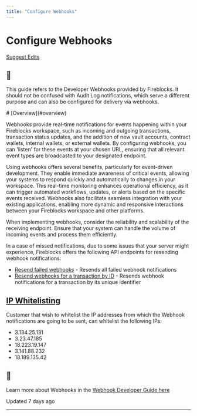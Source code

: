 ```yaml
---
title: "Configure Webhooks"
---
```

  
  # Configure Webhooks

[Suggest Edits](/edit/configure-webhooks)

<Info>

## 📘

This guide refers to the Developer Webhooks provided by Fireblocks. It should not be confused with Audit Log notifications, which serve a different purpose and can also be configured for delivery via webhooks.



</Info>
# [Overview](#overview)

Webhooks provide real-time notifications for events happening within your Fireblocks workspace, such as incoming and outgoing transactions, transaction status updates, and the addition of new vault accounts, contract wallets, internal wallets, or external wallets. By configuring webhooks, you can 'listen' for these events at your chosen URL, ensuring that all relevant event types are broadcasted to your designated endpoint.

Using webhooks offers several benefits, particularly for event-driven development. They enable immediate awareness of critical events, allowing your systems to respond quickly and automatically to changes in your workspace. This real-time monitoring enhances operational efficiency, as it can trigger automated workflows, updates, or alerts based on the specific events received. Webhooks also facilitate seamless integration with your existing applications, enabling more dynamic and responsive interactions between your Fireblocks workspace and other platforms.

When implementing webhooks, consider the reliability and scalability of the receiving endpoint. Ensure that your system can handle the volume of incoming events and process them efficiently.

In a case of missed notifications, due to some issues that your server might experience, Fireblocks offers the following API endpoints for resending webhook notifications:

*   [Resend failed webhooks](/reference/resendwebhooks) - Resends all failed webhook notifications
*   [Resend webhooks for a transaction by ID](/reference/resendtransactionwebhooks) - Resends webhook notifications for a transaction by its unique identifier

  
## [IP Whitelisting](#ip-whitelisting)

Customer that wish to whitelist the IP addresses from which the Webhook notifications are going to be sent, can whitelist the following IPs:

*   3.134.25.131
*   3.23.47.185
*   18.223.19.147
*   3.141.88.232
*   18.189.135.42

  
<Info>

## 📘

Learn more about Webhooks in the [Webhook Developer Guide here](/reference/verify-requests)



</Info>

Updated 7 days ago

* * *